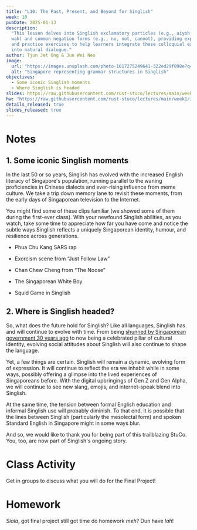 ```yaml
---
title: "L10: The Past, Present, and Beyond for Singlish"
week: 10
pubDate: 2025-01-13
description:
  "This lesson delves into Singlish exclamatory particles (e.g., aiyoh, alamak,
  wah) and common negation forms (e.g., no, not, cannot), providing explanations
  and practice exercises to help learners integrate these colloquial expressions
  into natural dialogue."
author: Tjun Jet Ong & Jun Wei Neo
image:
  url: "https://images.unsplash.com/photo-1617275249641-322ed29f098e?q=80&w=2671&auto=format&fit=crop&ixlib=rb-4.0.3&ixid=M3wxMjA3fDB8MHxwaG90by1wYWdlfHx8fGVufDB8fHx8fA%3D%3D"
  alt: "Singapore representing grammar structures in Singlish"
objectives:
  - Some iconic Singlish moments
  - Where Singlish is headed
slides: https://raw.githubusercontent.com/rust-stuco/lectures/main/week1/introduction-light.pdf
hw: "https://raw.githubusercontent.com/rust-stuco/lectures/main/week1/introduction-light.pdf"
details_released: true
slides_released: true
---
```



# Notes

## 1. Some iconic Singlish moments

In the last 50 or so years, Singlish has evolved with the increased English
literacy of Singapore's population, running parallel to the waning proficiencies
in Chinese dialects and ever-rising influence from meme culture. We take a trip
down memory lane to revisit these moments, from the early days of Singaporean
television to the Internet.

You might find some of these clips familiar (we showed some of them during the
first-ever class). With your newfound Singlish abilities, as you watch, take
some time to appreciate how far you have come and notice the subtle ways
Singlish reflects a uniquely Singaporean identity, humour, and resilience across
generations.

- Phua Chu Kang SARS rap

  <YouTube id="1_KoNaEPGvE" />

- Exorcism scene from “Just Follow Law”

  <YouTube id="TobMvVLOAh8" />

- Chan Chew Cheng from “The Noose”

  <YouTube id="EahcTjLZGNc" />

- The Singaporean White Boy

  <YouTube id="HylaY5e1awo" params="start=149" />

- Squid Game in Singlish

  <YouTube id="b6NvprkZ-K4" />

## 2. Where is Singlish headed?

So, what does the future hold for Singlish? Like all languages, Singlish has and
will continue to evolve with time. From being
[shunned by Singaporean government 30 years ago](https://www.youtube.com/shorts/xF-83uoj-5g)
to now being a celebrated pillar of cultural identity, evolving social attitudes
about Singlish will also continue to shape the language.

Yet, a few things are certain. Singlish will remain a dynamic, evolving form of
expression. It will continue to reflect the era we inhabit while in some ways,
possibly offering a glimpse into the lived experiences of Singaporeans before.
With the digital upbringings of Gen Z and Gen Alpha, we will continue to see new
slang, emojis, and internet-speak blend into Singlish.

At the same time, the tension between formal English education and informal
Singlish use will probably diminish. To that end, it is possible that the lines
between Singlish (particularly the mesolectal form) and spoken Standard English
in Singapore might in some ways blur.

And so, we would like to thank you for being part of this trailblazing StuCo.
You, too, are now part of Singlish's ongoing story.

# Class Activity

Get in groups to discuss what you will do for the Final Project!

# Homework

_Siala_, got final project still got time do homework _meh_? Dun have _lah_!
